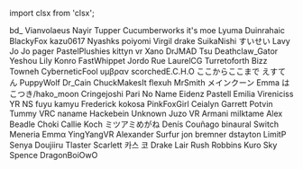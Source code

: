 ﻿import clsx from 'clsx';


<!-- Reminder that not only HTML chars have to be escaped, MDX chars also need to be (such as a space followed by an underscore). -->
<Patronelt k="5" ias="1" sp="1" >bd&#0095;</Patronelt> <Patronelt k="3" ias="1" sp="1" >Vianvolaeus</Patronelt> <Patronelt k="3" ias="1" sp="1" >Nayir</Patronelt> <Patronelt k="3" ias="1" sp="1" >Tupper</Patronelt> <Patronelt k="3" ias="1" sp="1" >Cucumberworks</Patronelt> 
<Patronelt k="2" ias="1" sp="1" >it&#0039;s moe</Patronelt> <Patronelt k="2" ias="1" sp="1" >Lyuma</Patronelt> <Patronelt k="2" ias="1" sp="1" >Duinrahaic</Patronelt> <Patronelt k="2" ias="1" sp="1" >BlackyFox</Patronelt> <Patronelt k="2" ias="1" sp="1" >kazu0617</Patronelt> 
<Patronelt k="2" ias="1" sp="1" >Nyashks</Patronelt> <Patronelt k="2" ias="1" sp="1" >poiyomi</Patronelt> <Patronelt k="2" ias="1" sp="1" >Virgil drake</Patronelt> <Patronelt k="2" ias="1" sp="1" >SuikaNishi</Patronelt> <Patronelt k="2" ias="1" sp="1" >すいせい</Patronelt> 
<Patronelt k="2" ias="1" sp="1" >Lavy</Patronelt> <Patronelt k="2" ias="1" sp="1" >Jo Jo</Patronelt> <Patronelt k="2" ias="1" sp="1" >pager</Patronelt> <Patronelt k="2" ias="1" sp="1" >PastelPlushies</Patronelt> <Patronelt k="2" ias="1" sp="1" >kittyn vr</Patronelt> 
<Patronelt k="2" ias="1" sp="1" >Xano</Patronelt> <Patronelt k="2" ias="1" sp="1" >DrJMAD</Patronelt> <Patronelt k="2" ias="1" sp="1" >Tsu</Patronelt> <Patronelt k="2" ias="1" sp="0" >Deathclaw&#0095;Gator</Patronelt> <Patronelt k="2" ias="1" sp="0" >Yeshou</Patronelt> 
<Patronelt k="2" ias="1" sp="0" >Lily</Patronelt> <Patronelt k="2" ias="1" sp="0" >Konro</Patronelt> <Patronelt k="2" ias="1" sp="0" >FastWhippet</Patronelt> <Patronelt k="0" ias="1" sp="1" >Jordo</Patronelt> <Patronelt k="0" ias="0" sp="1" >Rue</Patronelt> 
<Patronelt k="0" ias="1" sp="1" >LaurelCG</Patronelt> <Patronelt k="0" ias="1" sp="1" >Turretoforth</Patronelt> <Patronelt k="0" ias="1" sp="1" >Bizz</Patronelt> <Patronelt k="0" ias="1" sp="1" >Towneh</Patronelt> <Patronelt k="0" ias="0" sp="1" >CyberneticFool</Patronelt> 
<Patronelt k="0" ias="1" sp="1" >υμβραν</Patronelt> <Patronelt k="0" ias="0" sp="1" >scorchedE&#0046;C&#0046;H&#0046;O</Patronelt> <Patronelt k="0" ias="1" sp="1" >ここからここまで</Patronelt> <Patronelt k="0" ias="1" sp="1" >えすてん</Patronelt> <Patronelt k="0" ias="0" sp="1" >PuppyWolf</Patronelt> 
<Patronelt k="0" ias="1" sp="1" >Dr&#0095;Cain</Patronelt> <Patronelt k="0" ias="1" sp="1" >ChuckMakesIt</Patronelt> <Patronelt k="0" ias="0" sp="1" >flexuh</Patronelt> <Patronelt k="0" ias="1" sp="1" >MrSmith</Patronelt> <Patronelt k="0" ias="0" sp="1" >メインクーン</Patronelt> 
<Patronelt k="0" ias="1" sp="1" >Emma</Patronelt> <Patronelt k="0" ias="1" sp="1" >はこつき&#0047;hako&#0095;moon</Patronelt> <Patronelt k="0" ias="1" sp="1" >Cringejoshi</Patronelt> <Patronelt k="0" ias="1" sp="1" >Pari</Patronelt> <Patronelt k="0" ias="1" sp="1" >No Name</Patronelt> 
<Patronelt k="0" ias="1" sp="1" >Eidenz</Patronelt> <Patronelt k="0" ias="1" sp="1" >Pastell Emilia</Patronelt> <Patronelt k="0" ias="1" sp="1" >Vireniciss</Patronelt> <Patronelt k="0" ias="1" sp="1" >YR NS</Patronelt> <Patronelt k="0" ias="1" sp="1" >fuyu</Patronelt> 
<Patronelt k="0" ias="1" sp="1" >kamyu</Patronelt> <Patronelt k="0" ias="1" sp="1" >Frederick</Patronelt> <Patronelt k="0" ias="0" sp="1" >kokosa</Patronelt> <Patronelt k="0" ias="1" sp="1" >PinkFoxGirl</Patronelt> <Patronelt k="0" ias="0" sp="1" >Ceialyn</Patronelt> 
<Patronelt k="0" ias="1" sp="1" >Garrett Potvin</Patronelt> <Patronelt k="0" ias="1" sp="1" >Tummy</Patronelt> <Patronelt k="0" ias="1" sp="1" >VRC naname</Patronelt> <Patronelt k="0" ias="1" sp="1" >Hackebein</Patronelt> <Patronelt k="0" ias="1" sp="1" >Unknown</Patronelt> 
<Patronelt k="0" ias="1" sp="1" >Juzo VR</Patronelt> <Patronelt k="0" ias="0" sp="1" >Armani</Patronelt> <Patronelt k="0" ias="0" sp="1" >milktame</Patronelt> <Patronelt k="0" ias="1" sp="1" >Alex Beadle</Patronelt> <Patronelt k="0" ias="1" sp="1" >Choki</Patronelt> 
<Patronelt k="0" ias="1" sp="1" >Callie Koch</Patronelt> <Patronelt k="0" ias="0" sp="1" >ミツアミめがね</Patronelt> <Patronelt k="0" ias="1" sp="1" >Denís Couñago</Patronelt> <Patronelt k="0" ias="1" sp="1" >binaural</Patronelt> <Patronelt k="0" ias="1" sp="1" >Switch</Patronelt> 
<Patronelt k="0" ias="1" sp="1" >Meneria</Patronelt> <Patronelt k="0" ias="0" sp="1" >Emmα</Patronelt> <Patronelt k="0" ias="1" sp="1" >YingYangVR</Patronelt> <Patronelt k="0" ias="1" sp="1" >Alexander</Patronelt> <Patronelt k="0" ias="1" sp="1" >Surfur</Patronelt> 
<Patronelt k="0" ias="1" sp="1" >jon bremner</Patronelt> <Patronelt k="0" ias="1" sp="1" >dstayton</Patronelt> <Patronelt k="0" ias="1" sp="1" >LimitP</Patronelt> <Patronelt k="0" ias="1" sp="1" >Senya</Patronelt> <Patronelt k="0" ias="1" sp="1" >Doujiiru</Patronelt> 
<Patronelt k="0" ias="1" sp="1" >Tlaster</Patronelt> <Patronelt k="0" ias="1" sp="1" >Scarlett</Patronelt> <Patronelt k="0" ias="1" sp="1" >카스 코</Patronelt> <Patronelt k="0" ias="1" sp="1" >Drake Lair</Patronelt> <Patronelt k="0" ias="1" sp="1" >Rush Robbins</Patronelt> 
<Patronelt k="0" ias="1" sp="1" >Kuro</Patronelt> <Patronelt k="0" ias="1" sp="1" >Sky Spence</Patronelt> <Patronelt k="0" ias="1" sp="1" >DragonBoiOwO</Patronelt> 